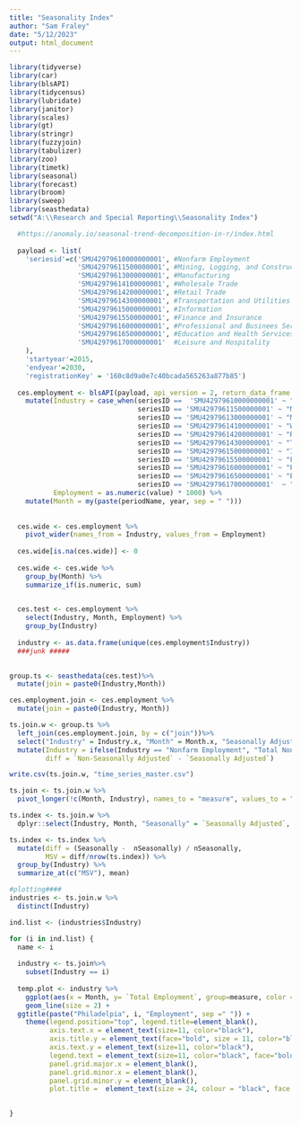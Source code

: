 ```yaml
---
title: "Seasonality Index"
author: "Sam Fraley"
date: "5/12/2023"
output: html_document
---
```


```r
library(tidyverse)
library(car)
library(blsAPI)
library(tidycensus)
library(lubridate)
library(janitor)
library(scales)
library(gt)
library(stringr)
library(fuzzyjoin)
library(tabulizer)
library(zoo)
library(timetk)
library(seasonal)
library(forecast)
library(broom)
library(sweep)
library(seasthedata)
setwd("A:\\Research and Special Reporting\\Seasonality Index")
```



```r


  
  #https://anomaly.io/seasonal-trend-decomposition-in-r/index.html
  
  payload <- list(
    'seriesid'=c('SMU42979610000000001', #Nonfarm Employment
                 'SMU42979611500000001', #Mining, Logging, and Construction
                 'SMU42979613000000001', #Manufacturing
                 'SMU42979614100000001', #Wholesale Trade
                 'SMU42979614200000001', #Retail Trade
                 'SMU42979614300000001', #Transportation and Utilities
                 'SMU42979615000000001', #Information
                 'SMU42979615500000001', #Finance and Insurance
                 'SMU42979616000000001', #Professional and Businees Services
                 'SMU42979616500000001', #Education and Health Services
                 'SMU42979617000000001'  #Leisure and Hospitality
    ), 
    'startyear'=2015,
    'endyear'=2030, 
    'registrationKey' = '160c8d9a0e7c40bcada565263a877b85')
  
  ces.employment <- blsAPI(payload, api_version = 2, return_data_frame = T) %>%
    mutate(Industry = case_when(seriesID ==  'SMU42979610000000001' ~ "Nonfarm Employment",
                                seriesID == 'SMU42979611500000001' ~ "Mining, Logging, and Construction",
                                seriesID == 'SMU42979613000000001' ~ "Manufacturing",
                                seriesID == 'SMU42979614100000001' ~ "Wholesale Trade",
                                seriesID == 'SMU42979614200000001' ~ "Retail Trade",
                                seriesID == 'SMU42979614300000001' ~ "Transportation and Utilities",
                                seriesID == 'SMU42979615000000001' ~ "Information",
                                seriesID == 'SMU42979615500000001' ~ "Finance and Insurance",
                                seriesID == 'SMU42979616000000001' ~ "Professional and Business Services",
                                seriesID == 'SMU42979616500000001' ~ "Education and Health Services",
                                seriesID == 'SMU42979617000000001'  ~ "Leisure and Hospitality"),
           Employment = as.numeric(value) * 1000) %>%
    mutate(Month = my(paste(periodName, year, sep = " "))) 
  
  
  ces.wide <- ces.employment %>%
    pivot_wider(names_from = Industry, values_from = Employment) 
  
  ces.wide[is.na(ces.wide)] <- 0
  
  ces.wide <- ces.wide %>%
    group_by(Month) %>%
    summarize_if(is.numeric, sum)
  

  ces.test <- ces.employment %>%
    select(Industry, Month, Employment) %>%
    group_by(Industry)
  
  industry <- as.data.frame(unique(ces.employment$Industry))
  ###junk #####

  
group.ts <- seasthedata(ces.test)%>%
  mutate(join = paste0(Industry,Month))

ces.employment.join <- ces.employment %>%
  mutate(join = paste0(Industry, Month))

ts.join.w <- group.ts %>%
  left_join(ces.employment.join, by = c("join"))%>%
  select("Industry" = Industry.x, "Month" = Month.x, "Seasonally Adjusted" = Employment.x, "Non-Seasonally Adjusted" = Employment.y) %>%
  mutate(Industry = ifelse(Industry == "Nonfarm Employment", "Total Non-Farm", Industry),
         diff = `Non-Seasonally Adjusted` - `Seasonally Adjusted`)

write.csv(ts.join.w, "time_series_master.csv")

ts.join <- ts.join.w %>%
  pivot_longer(!c(Month, Industry), names_to = "measure", values_to = "Total Employment") 

ts.index <- ts.join.w %>%
  dplyr::select(Industry, Month, "Seasonally" = `Seasonally Adjusted`, "nSeasonally" = `Non-Seasonally Adjusted`) 

ts.index <- ts.index %>%
  mutate(diff = (Seasonally -  nSeasonally) / nSeasonally, 
         MSV = diff/nrow(ts.index)) %>%
  group_by(Industry) %>%
  summarize_at(c("MSV"), mean)


```

```` R
#plotting####
industries <- ts.join.w %>%
  distinct(Industry)

ind.list <- (industries$Industry) 

for (i in ind.list) {
  name <- i
  
  industry <- ts.join%>%
    subset(Industry == i)
  
  temp.plot <- industry %>%
    ggplot(aes(x = Month, y= `Total Employment`, group=measure, color = measure)) +
    geom_line(size = 2) +
  ggtitle(paste("Philadelpia", i, "Employment", sep =" ")) +
    theme(legend.position="top", legend.title=element_blank(), 
          axis.text.x = element_text(size=11, color="black"), 
          axis.title.y = element_text(face="bold", size = 11, color="black"),
          axis.text.y = element_text(size=11, color="black"),
          legend.text = element_text(size=11, color="black", face="bold"),
          panel.grid.major.x = element_blank(),
          panel.grid.minor.x = element_blank(),
          panel.grid.minor.y = element_blank(),
          plot.title =  element_text(size = 24, colour = "black", face = "bold", hjust = 0.5))

  
}

````


